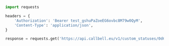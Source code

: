 ```python
import requests

headers = {
    'Authorization': 'Bearer test_gshuPaZoeEG6ovbc8M79w0QyM',
    'Content-Type': 'application/json',
}

response = requests.get('https://api.callbell.eu/v1/custom_statuses/0d6041a2-8b88-49ec-a99b-a88a078a16c1', headers=headers)

```